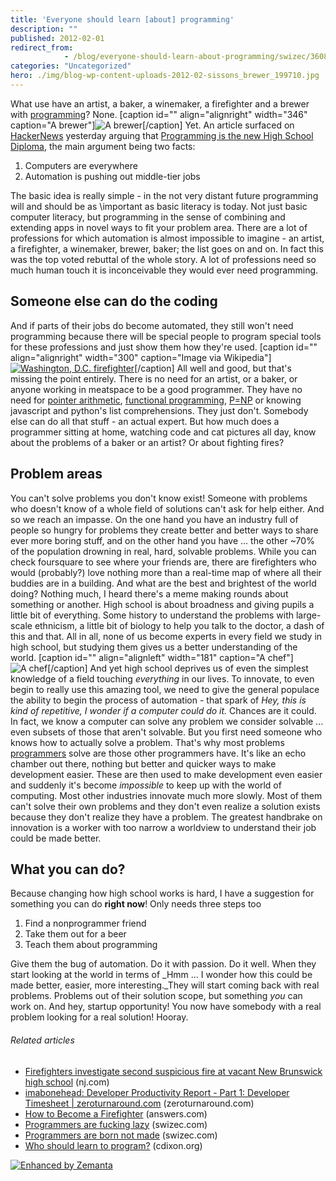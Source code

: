 ```yaml
---
title: 'Everyone should learn [about] programming'
description: ""
published: 2012-02-01
redirect_from: 
            - /blog/everyone-should-learn-about-programming/swizec/3608
categories: "Uncategorized"
hero: ./img/blog-wp-content-uploads-2012-02-sissons_brewer_199710.jpg
---
```

What use have an artist, a baker, a winemaker, a firefighter and a brewer with [programming](http://en.wikipedia.org/wiki/Computer_programming "Computer programming")? None. \[caption id="" align="alignright" width="346" caption="A brewer"]![A brewer](./img/blog-wp-content-uploads-2012-02-sissons_brewer_199710.jpg "A brewer")\[/caption] Yet. An article surfaced on [HackerNews](http://news.ycombinator.com/ "Hacker News") yesterday arguing that [Programming is the new High School Diploma](http://news.ycombinator.com/item?id=3528940), the main argument being two facts:

1. Computers are everywhere
2. Automation is pushing out middle-tier jobs

The basic idea is really simple - in the not very distant future programming will and should be as \\important as basic literacy is today. Not just basic computer literacy, but programming in the sense of combining and extending apps in novel ways to fit your problem area. There are a lot of professions for which automation is almost impossible to imagine - an artist, a firefighter, a winemaker, brewer, baker; the list goes on and on. In fact this was the top voted rebuttal of the whole story. A lot of professions need so much human touch it is inconceivable they would ever need programming.

## Someone else can do the coding

And if parts of their jobs do become automated, they still won't need programming because there will be special people to program special tools for these professions and just show them how they're used. \[caption id="" align="alignright" width="300" caption="Image via Wikipedia"][![Washington, D.C. firefighter](./img/blog-wp-content-uploads-2012-02-300px-DC_firefighter2.jpg "Washington, D.C. firefighter")](http://commons.wikipedia.org/wiki/File:DC_firefighter.jpg)\[/caption] All well and good, but that's missing the point entirely. There is no need for an artist, or a baker, or anyone working in meatspace to be a good programmer. They have no need for [pointer arithmetic](http://en.wikipedia.org/wiki/Pointer_%28computing%29 "Pointer (computing)"), [functional programming](http://en.wikipedia.org/wiki/Functional_programming "Functional programming"), [P=NP](http://en.wikipedia.org/wiki/P_versus_NP_problem "P versus NP problem") or knowing javascript and python's list comprehensions. They just don't. Somebody else can do all that stuff - an actual expert. But how much does a programmer sitting at home, watching code and cat pictures all day, know about the problems of a baker or an artist? Or about fighting fires?

## Problem areas

You can't solve problems you don't know exist! Someone with problems who doesn't know of a whole field of solutions can't ask for help either. And so we reach an impasse. On the one hand you have an industry full of people so hungry for problems they create better and better ways to share ever more boring stuff, and on the other hand you have ... the other ~70% of the population drowning in real, hard, solvable problems. While you can check foursquare to see where your friends are, there are firefighters who would (probably?) love nothing more than a real-time map of where all their buddies are in a building. And what are the best and brightest of the world doing? Nothing much, I heard there's a meme making rounds about something or another. High school is about broadness and giving pupils a little bit of everything. Some history to understand the problems with large-scale ethnicism, a little bit of biology to help you talk to the doctor, a dash of this and that. All in all, none of us become experts in every field we study in high school, but studying them gives us a better understanding of the world. \[caption id="" align="alignleft" width="181" caption="A chef"]![A chef](./img/blog-wp-content-uploads-2012-02-chef1.jpg "A chef")\[/caption] And yet high school deprives us of even the simplest knowledge of a field touching _everything_ in our lives. To innovate, to even begin to really use this amazing tool, we need to give the general populace the ability to begin the process of automation - that spark of _Hey, this is kind of repetitive, I wonder if a computer could do it._ Chances are it could. In fact, we know a computer can solve any problem we consider solvable ... even subsets of those that aren't solvable. But you first need someone who knows how to actually solve a problem. That's why most problems [programmers](http://en.wikipedia.org/wiki/Programmer "Programmer") solve are those other programmers have. It's like an echo chamber out there, nothing but better and quicker ways to make development easier. These are then used to make development even easier and suddenly it's become _impossible_ to keep up with the world of computing. Most other industries innovate much more slowly. Most of them can't solve their own problems and they don't even realize a solution exists because they don't realize they have a problem. The greatest handbrake on innovation is a worker with too narrow a worldview to understand their job could be made better.

## What you can do?

Because changing how high school works is hard, I have a suggestion for something you can do **right now**! Only needs three steps too

1. Find a nonprogrammer friend
2. Take them out for a beer
3. Teach them about programming

Give them the bug of automation. Do it with passion. Do it well. When they start looking at the world in terms of _Hmm ... I wonder how this could be made better, easier, more interesting._They will start coming back with real problems. Problems out of their solution scope, but something _you_ can work on. And hey, startup opportunity! You now have somebody with a real problem looking for a real solution! Hooray.

###### Related articles

- [Firefighters investigate second suspicious fire at vacant New Brunswick high school](http://www.nj.com/news/index.ssf/2012/01/firefighters_investigate_secon.html) (nj.com)
- [imabonehead: Developer Productivity Report - Part 1: Developer Timesheet | zeroturnaround.com](http://zeroturnaround.com/blog/developer-productivity-report-part-1-developer-timesheet/) (zeroturnaround.com)
- [How to Become a Firefighter](http://www.answers.com/topic/corpus-answers-guides-how-to-become-a-firefighter) (answers.com)
- [Programmers are fucking lazy](http://swizec.com/blog/programmers-are-fucking-lazy/swizec/2648) (swizec.com)
- [Programmers are born not made](http://swizec.com/blog/programmers-are-born-not-made/swizec/3369) (swizec.com)
- [Who should learn to program?](http://cdixon.org/2012/01/31/who-should-learn-to-program/) (cdixon.org)

[![Enhanced by Zemanta](http://img.zemanta.com/zemified_e.png?x-id=663f89e2-33c8-49cd-9b31-27270739f9ab)](http://www.zemanta.com/ "Enhanced by Zemanta")